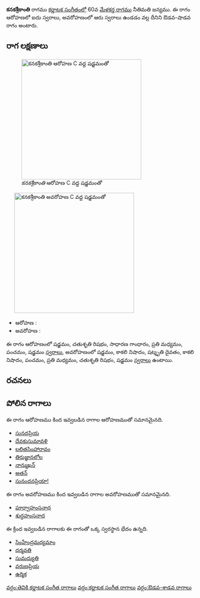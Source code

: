 {{Infobox ragam
	| name          	= కనకశ్రీకాంతి
	| synonym	    	= 
	| mela          	= 
	| chakra        	= 
	| janaka        	= 
	| type          	= ఔడవ-శాడవ
	| arohanam      	= {{svaraC|S|R2|G2|M2|P|S'}} 
	| avarohanam    	= {{svaraC|S'|N3|D3|N3|P|M2|R2|S}}
	| jeeva         	=
	| chhaya        	=
	| nyasa         	=
	| vishesha      	= 
	| equivalent  		= 
}}
{{కర్ణాటక సంగీత రాగాలు}}
'''కనకశ్రీకాంతి''' రాగము [[కర్ణాటక సంగీతం]]లో 60వ [[మేళకర్త రాగము]] నీతిమతి జన్యము.  ఈ రాగం ఆరోహణలో ఐదు స్వరాలు, అవరోహణంలో ఆరు స్వరాలు ఉండడం వల్ల దీనిని ఔడవ-షాడవ రాగం అంటారు.


==రాగ లక్షణాలు==
[[Image:kanakashrikanthi_ar_kb2wiki.png|thumb|right|316px|''కనకశ్రీకాంతి'' ఆరోహణ C వద్ద షడ్జమంతో]]
	[[Image:kanakashrikanthi_av_kb2wiki.png|thumb|right|316px|''కనకశ్రీకాంతి'' అవరోహణ C వద్ద షడ్జమంతో]]

* ఆరోహణ : {{svaraC|S|R2|G2|M2|P|S'}} 
* అవరోహణ : {{svaraC|S'|N3|D3|N3|P|M2|R2|S}}

ఈ రాగం ఆరోహణంలో షడ్జమం, చతుశృతి రిషభం, సాధారణ  గాంధారం, ప్రతి మధ్యమం, పంచమం, షడ్జమం [[స్వరాలు]], అవరోహణంలో షడ్జమం, కాకలి  నిషాదం, షట్శృతి దైవతం, కాకలి  నిషాదం, పంచమం, ప్రతి మధ్యమం, చతుశృతి రిషభం, షడ్జమం [[స్వరాలు]] ఉంటాయి.

==రచనలు==



==పోలిన రాగాలు==
ఈ రాగం ఆరోహణము కింద ఇవ్వబడిన రాగాల ఆరోహణముతో సమానమైనది.
* [[సునదప్రియ]]
* [[దేవకుసుమావళి]]
* [[లలితసింహారావం]]
* [[ తిరుజ్ఞానలోల]]
* [[ నాన్ముఖన్]]
* [[అతన్]]
* [[సునందనప్రియా!]]

ఈ రాగం అవరోహణము కింద ఇవ్వబడిన రాగాల అవరోహణముతో సమానమైనది.
* [[పూర్వాహంసనాధ]]
* [[శుద్ధహంసనాద]]

ఈ క్రింద ఇవ్వబడిన రాగాలకు ఈ రాగంతో ఒక్క స్వరస్థాన భేదం ఉన్నది.
* [[సింహేంద్రమధ్యమాం]]
* [[ధర్మవతి]]
* [[సుమద్యుతి]]
* [[వరుణప్రియ]]
* [[ఉర్మిక]]



[[వర్గం:తెవికి కర్ణాటక సంగీత రాగాలు]]
[[వర్గం:కర్ణాటక సంగీత రాగాలు]]
[[వర్గం:ఔడవ-శాడవ రాగాలు]]